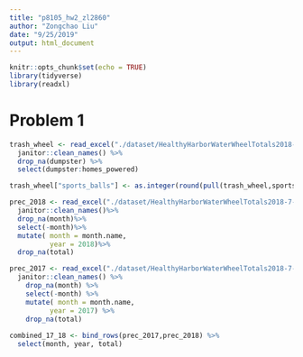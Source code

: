 ```yaml
---
title: "p8105_hw2_zl2860"
author: "Zongchao Liu"
date: "9/25/2019"
output: html_document
---
```


```r
knitr::opts_chunk$set(echo = TRUE)
library(tidyverse)
library(readxl)
```

# Problem 1 

```r
trash_wheel <- read_excel("./dataset/HealthyHarborWaterWheelTotals2018-7-28.xlsx", sheet = 1) %>%
  janitor::clean_names() %>%
  drop_na(dumpster) %>%
  select(dumpster:homes_powered)

trash_wheel["sports_balls"] <- as.integer(round(pull(trash_wheel,sports_balls))) # pay attention to the rules of round()!!

prec_2018 <- read_excel("./dataset/HealthyHarborWaterWheelTotals2018-7-28.xlsx", sheet = 3, skip = 1)%>%
  janitor::clean_names()%>%
  drop_na(month)%>%
  select(-month)%>%
  mutate( month = month.name,
          year = 2018)%>%
  drop_na(total)

prec_2017 <- read_excel("./dataset/HealthyHarborWaterWheelTotals2018-7-28.xlsx", sheet = 4, skip = 1)%>%
  janitor::clean_names() %>%
    drop_na(month) %>%
    select(-month) %>%
    mutate( month = month.name,
          year = 2017) %>%
    drop_na(total)
  
combined_17_18 <- bind_rows(prec_2017,prec_2018) %>%
  select(month, year, total)
  
  

  



  
  


```


